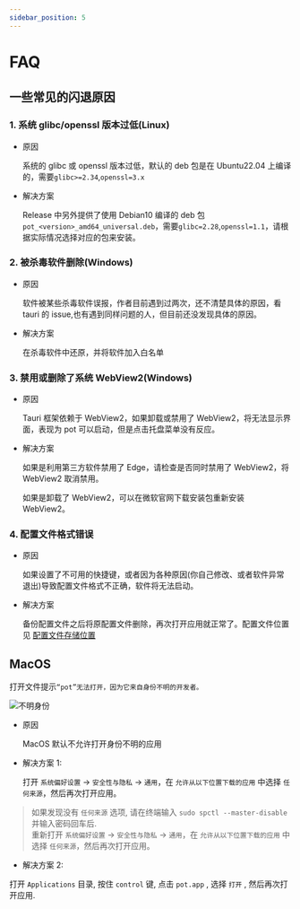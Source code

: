 ```yaml
---
sidebar_position: 5
---
```


# FAQ

## 一些常见的闪退原因

### 1. 系统 glibc/openssl 版本过低(Linux)

- 原因

  系统的 glibc 或 openssl 版本过低，默认的 deb 包是在 Ubuntu22.04 上编译的，需要`glibc>=2.34`,`openssl=3.x`

- 解决方案

  Release 中另外提供了使用 Debian10 编译的 deb 包`pot_<version>_amd64_universal.deb`，需要`glibc=2.28`,`openssl=1.1`，请根据实际情况选择对应的包来安装。

### 2. 被杀毒软件删除(Windows)

- 原因

  软件被某些杀毒软件误报，作者目前遇到过两次，还不清楚具体的原因，看 tauri 的 issue,也有遇到同样问题的人，但目前还没发现具体的原因。

- 解决方案

  在杀毒软件中还原，并将软件加入白名单

### 3. 禁用或删除了系统 WebView2(Windows)

- 原因

  Tauri 框架依赖于 WebView2，如果卸载或禁用了 WebView2，将无法显示界面，表现为 pot 可以启动，但是点击托盘菜单没有反应。

- 解决方案

  如果是利用第三方软件禁用了 Edge，请检查是否同时禁用了 WebView2，将 WebView2 取消禁用。

  如果是卸载了 WebView2，可以在微软官网下载安装包重新安装 WebView2。

### 4. 配置文件格式错误

- 原因

  如果设置了不可用的快捷键，或者因为各种原因(你自己修改、或者软件异常退出)导致配置文件格式不正确，软件将无法启动。

- 解决方案

  备份配置文件之后将原配置文件删除，再次打开应用就正常了。配置文件位置见 [配置文件存储位置](/docs/tutorial/faq#配置文件存储位置)

## MacOS

打开文件提示`“pot”无法打开，因为它来自身份不明的开发者。`

![不明身份](./assets/macos-unidentified-developer.jpg)

- 原因

  MacOS 默认不允许打开身份不明的应用

- 解决方案 1:

  打开 `系统偏好设置` -> `安全性与隐私` -> `通用`，在 `允许从以下位置下载的应用` 中选择 `任何来源`，然后再次打开应用。

> 如果发现没有 `任何来源` 选项, 请在终端输入 `sudo spctl --master-disable` 并输入密码回车后.  
> 重新打开 `系统偏好设置` -> `安全性与隐私` -> `通用`，在 `允许从以下位置下载的应用` 中选择 `任何来源`，然后再次打开应用。

- 解决方案 2:

打开 `Applications` 目录, 按住 `control` 键, 点击 `pot.app` , 选择 `打开` , 然后再次打开应用.
